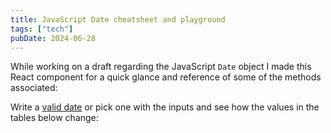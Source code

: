 ```yaml
---
title: JavaScript Date cheatsheet and playground
tags: ["tech"]
pubDate: 2024-06-28
---
```



While working on a draft regarding the JavaScript `Date` object I made this React component for a quick glance and reference of some of the methods associated:

Write a [valid date](https://developer.mozilla.org/en-US/docs/Web/JavaScript/Reference/Global_Objects/Date/Date#parameters) or pick one with the inputs and see how the values in the tables below change:

<Date client:visible />
